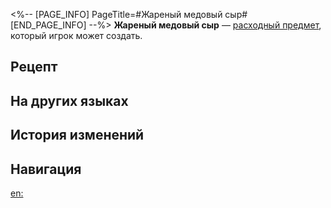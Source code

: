 <%-- [PAGE_INFO]
PageTitle=#Жареный медовый сыр#
[END_PAGE_INFO] --%>
{{Расходный предмет Инфобокс
|id          = 401035
|Изображения = Предмет Жареный медовый сыр.png
|Тип         = Расходные предметы энергии
|Редкость    = 2
|Эффект      = Восстанавливает 30% энергии выбранному союзнику.
|Описание    = Дорогой деликатес, популярный как у знати, так и у простых горожан. Снаружи хрустящая сладкая медовая корочка, а внутри - мягкий расплавленный сыр. Говорят, его случайно изобрёл один жрец с Рассветной вершины, который поставил подношение слишком близко к горячей печи.
|Рецепт      = {{cx|Отсутствует источник}}
|Источник1   = [[Универсальная машина для синтеза]]
|Источник2   = 
|Источник3   = 
}}
{{Описание|''«Рецепты, созданные людьми, часто проигрывают божественным творениям».''}}
'''Жареный медовый сыр''' — [[расходный предмет]], который игрок может создать.

==Рецепт==
{{Рецепт
|Тип                     = Синтез
|Группа                  = Расходные предметы
|Ветвь размышлений       = 2
|Глубинная каменная соль = 1
|Сортировка              = Ветвь размышлений;Глубинная каменная соль
}}

==На других языках==
{{На других языках
|en   = Deep-fried Honey Curd
|zhs  = 香炸蜜酪
|zht  = 香炸蜜酪
|ja   = ハニーチーズフライ
|ko   = 꿀 치즈 튀김
|es   = Requesón de miel frita
|fr   = Caillé au miel frit
|ru   = Жареный медовый сыр
|th   = ชีสน้ำผึ้งทอด
|vi   = Phô Mai Mật Ong Chiên Giòn
|de   = Gebackener Honigquark
|id   = Deep-fried Honey Curd
|pt   = Coalhada de Mel Frita
}}

==История изменений==
{{История изменений|3.5}}

==Навигация==
{{Расходные предметы Навбокс}}

[[en:]]